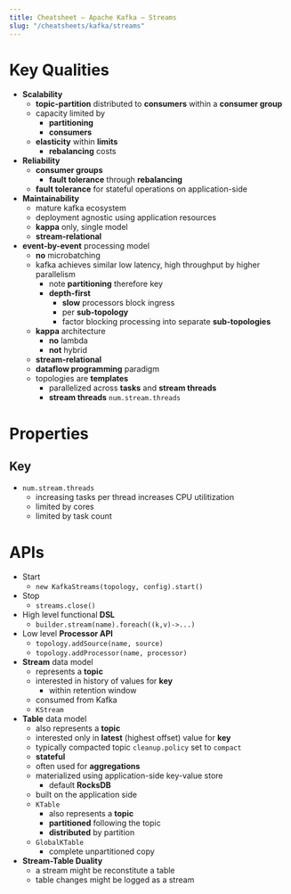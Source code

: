 ```yaml
---
title: Cheatsheet – Apache Kafka – Streams
slug: "/cheatsheets/kafka/streams"
---
```


# Key Qualities

 * **Scalability**
    * **topic-partition** distributed to **consumers** within a **consumer group**
    * capacity limited by
        * **partitioning**
        * **consumers**
    * **elasticity** within **limits**
        * **rebalancing** costs
 * **Reliability**
    * **consumer groups**
        * **fault tolerance** through **rebalancing**
    * **fault tolerance** for stateful operations on application-side
 * **Maintainability**
    * mature kafka ecosystem
    * deployment agnostic using application resources
    * **kappa** only, single model
    * **stream-relational**
 * **event-by-event** processing model
    * **no** microbatching
    * kafka achieves similar low latency, high throughput by higher parallelism
        * note **partitioning** therefore key
        * **depth-first**
            * **slow** processors block ingress
            * per **sub-topology**
            * factor blocking processing into separate **sub-topologies**
    * **kappa** architecture
        * **no** lambda
        * **not** hybrid
    * **stream-relational**
    * **dataflow programming** paradigm
    * topologies are **templates**
        * parallelized across **tasks** and **stream threads**
        * **stream threads** ```num.stream.threads```



# Properties

## Key
 * ```num.stream.threads```
    * increasing tasks per thread increases CPU utilitization
    * limited by cores
    * limited by task count

# APIs
 * Start
    * ```new KafkaStreams(topology, config).start()```
 * Stop
    * ```streams.close()```
 * High level functional **DSL**
    * ```builder.stream(name).foreach((k,v)->...)```
 * Low level **Processor API**
    * ```topology.addSource(name, source)```
    * ```topology.addProcessor(name, processor)```
 * **Stream** data model
    * represents a **topic**
    * interested in history of values for **key**
        * within retention window
    * consumed from Kafka
    * ```KStream```
 * **Table** data model
    * also represents a **topic**
    * interested only in **latest** (highest offset) value for **key**
    * typically compacted topic ```cleanup.policy``` set to ```compact```
    * **stateful**
    * often used for **aggregations**
    * materialized using application-side key-value store
        * default **RocksDB**
    * built on the application side
    * ```KTable```
        * also represents a **topic**
        * **partitioned** following the topic
        * **distributed** by partition
    * ```GlobalKTable```
        * complete unpartitioned copy
 * **Stream-Table Duality**
    * a stream might be reconstitute a table
    * table changes might be logged as a stream